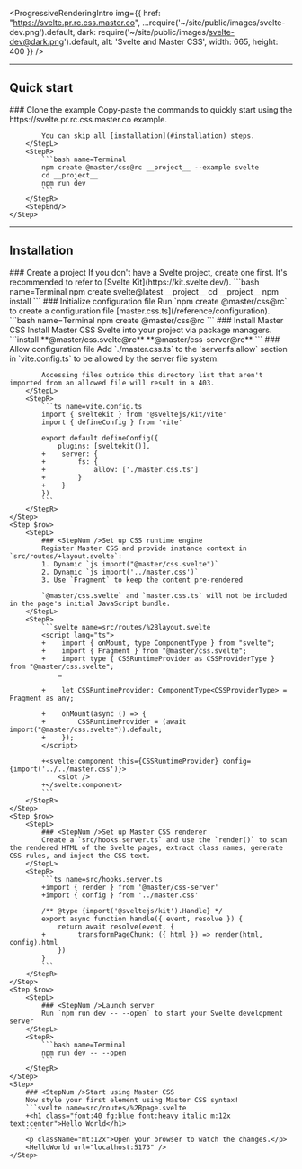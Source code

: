 
<ProgressiveRenderingIntro img={{
    href: "https://svelte.pr.rc.css.master.co",
    ...require('~/site/public/images/svelte-dev.png').default,
    dark: require('~/site/public/images/svelte-dev@dark.png').default,
    alt: 'Svelte and Master CSS',
    width: 665, height: 400 }} />

---

## Quick start
<StepSection>
    <Step $row>
        <StepL>
            ### <StepNum />Clone the example
            Copy-paste the commands to quickly start using the https://svelte.pr.rc.css.master.co example.

            You can skip all [installation](#installation) steps.
        </StepL>
        <StepR>
            ```bash name=Terminal
            npm create @master/css@rc __project__ --example svelte
            cd __project__
            npm run dev
            ```
        </StepR>
        <StepEnd/>
    </Step>
</StepSection>

---

## Installation
<StepSection>
    <Step $row>
        <StepL>
            ### <StepNum />Create a project
            If you don't have a Svelte project, create one first. It's recommended to refer to [Svelte Kit](https://kit.svelte.dev/).
        </StepL>
        <StepR>
            ```bash name=Terminal
            npm create svelte@latest __project__
            cd __project__
            npm install
            ```
        </StepR>
    </Step>
    <Step $row>
        <StepL>
            ### <StepNum />Initialize configuration file
            Run `npm create @master/css@rc` to create a configuration file [master.css.ts](/reference/configuration).
        </StepL>
        <StepR>
            ```bash name=Terminal
            npm create @master/css@rc
            ```
        </StepR>
    </Step>
    <Step $row>
        <StepL>
            ### <StepNum />Install Master CSS
            Install Master CSS Svelte into your project via package managers.
        </StepL>
        <StepR>
            ```install
            **@master/css.svelte@rc** **@master/css-server@rc**
            ```
        </StepR>
    </Step>
    <Step $row>
        <StepL>
            ### <StepNum />Allow configuration file
            Add `./master.css.ts` to the `server.fs.allow` section in `vite.config.ts` to be allowed by the server file system.

            Accessing files outside this directory list that aren't imported from an allowed file will result in a 403.
        </StepL>
        <StepR>
            ```ts name=vite.config.ts
            import { sveltekit } from '@sveltejs/kit/vite'
            import { defineConfig } from 'vite'

            export default defineConfig({
                plugins: [sveltekit()],
            +    server: {
            +        fs: {
            +            allow: ['./master.css.ts']
            +        }
            +    }
            })
            ```
        </StepR>
    </Step>
    <Step $row>
        <StepL>
            ### <StepNum />Set up CSS runtime engine
            Register Master CSS and provide instance context in `src/routes/+layout.svelte`:
            1. Dynamic `js import("@master/css.svelte")`
            2. Dynamic `js import('../master.css')`
            3. Use `Fragment` to keep the content pre-rendered

            `@master/css.svelte` and `master.css.ts` will not be included in the page's initial JavaScript bundle.
        </StepL>
        <StepR>
            ```svelte name=src/routes/%2Blayout.svelte
            <script lang="ts">
            +    import { onMount, type ComponentType } from "svelte";
            +    import { Fragment } from "@master/css.svelte";
            +    import type { CSSRuntimeProvider as CSSProviderType } from "@master/css.svelte";
                …

            +    let CSSRuntimeProvider: ComponentType<CSSProviderType> = Fragment as any;

            +    onMount(async () => {
            +        CSSRuntimeProvider = (await import("@master/css.svelte")).default;
            +    });
            </script>

            +<svelte:component this={CSSRuntimeProvider} config={import('../../master.css')}>
                <slot />
            +</svelte:component>
            ```
        </StepR>
    </Step>
    <Step $row>
        <StepL>
            ### <StepNum />Set up Master CSS renderer
            Create a `src/hooks.server.ts` and use the `render()` to scan the rendered HTML of the Svelte pages, extract class names, generate CSS rules, and inject the CSS text.
        </StepL>
        <StepR>
            ```ts name=src/hooks.server.ts
            +import { render } from '@master/css-server'
            +import { config } from '../master.css'

            /** @type {import('@sveltejs/kit').Handle} */
            export async function handle({ event, resolve }) {
                return await resolve(event, {
            +        transformPageChunk: ({ html }) => render(html, config).html
                })
            }
            ```
        </StepR>
    </Step>
    <Step $row>
        <StepL>
            ### <StepNum />Launch server
            Run `npm run dev -- --open` to start your Svelte development server
        </StepL>
        <StepR>
            ```bash name=Terminal
            npm run dev -- --open
            ```
        </StepR>
    </Step>
    <Step>
        ### <StepNum />Start using Master CSS
        Now style your first element using Master CSS syntax!
        ```svelte name=src/routes/%2Bpage.svelte
        +<h1 class="font:40 fg:blue font:heavy italic m:12x text:center">Hello World</h1>
        ```
        <p className="mt:12x">Open your browser to watch the changes.</p>
        <HelloWorld url="localhost:5173" />
    </Step>
</StepSection>

